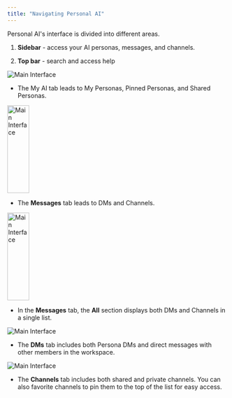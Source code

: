 ```yaml
---
title: "Navigating Personal AI"
---
```



Personal AI's interface is divided into different areas.

1. **Sidebar** - access your AI personas, messages, and channels.

2. **Top bar** - search and access help


![Main Interface](/images/navigate1.png)

- The My AI tab leads to My Personas, Pinned Personas, and Shared Personas.

<img
  src="/images/navigate2.png"
  alt="Main Interface"
  width="50"
  height="200"
/>


- The **Messages** tab leads to DMs and Channels.


<img
  src="/images/navigate3.png"
  alt="Main Interface"
  width="50"
  height="200"
/>

- In the **Messages** tab, the **All** section displays both DMs and Channels in a single list.


![Main Interface](/images/navigate4.png)


- The **DMs** tab includes both Persona DMs and direct messages with other members in the workspace.


![Main Interface](/images/navigate5.png)

- The **Channels** tab includes both shared and private channels. You can also favorite channels to pin them to the top of the list for easy access.
